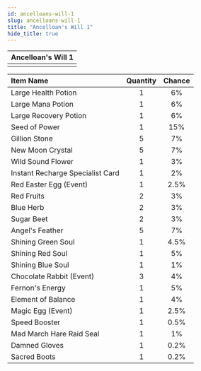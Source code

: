 ```yaml
---
id: ancelloans-will-1
slug: ancelloans-will-1
title: "Ancelloan's Will 1"
hide_title: true
---
```



| Ancelloan's Will 1 |
| :------------: |
| <MapIcon iconId="241"/> |

|Item Name|Quantity|Chance|
|:--|:-:|:-:|
| <ItemIcon iconId="1004" height="32" /> Large Health Potion|1|6%|
| <ItemIcon iconId="1007" height="32" /> Large Mana Potion|1|6%|
| <ItemIcon iconId="1010" height="32" /> Large Recovery Potion|1|6%|
| <ItemIcon iconId="1012" height="32" /> Seed of Power|1|15%|
| <ItemIcon iconId="1013" height="32" /> Gillion Stone|5|7%|
| <ItemIcon iconId="1028" height="32" /> New Moon Crystal|5|7%|
| <ItemIcon iconId="1086" height="32" /> Wild Sound Flower|1|3%|
| <ItemIcon iconId="2144" height="32" /> Instant Recharge Specialist Card|1|2%|
| <ItemIcon iconId="1406" height="32" /> Red Easter Egg (Event)|1|2.5%|
| <ItemIcon iconId="2099" height="32" /> Red Fruits|2|3%|
| <ItemIcon iconId="2100" height="32" /> Blue Herb|2|3%|
| <ItemIcon iconId="2102" height="32" /> Sugar Beet|2|3%|
| <ItemIcon iconId="2282" height="32" /> Angel's Feather|5|7%|
| <ItemIcon iconId="2283" height="32" /> Shining Green Soul|1|4.5%|
| <ItemIcon iconId="2284" height="32" /> Shining Red Soul|1|5%|
| <ItemIcon iconId="2285" height="32" /> Shining Blue Soul|1|1%|
| <ItemIcon iconId="2405" height="32" /> Chocolate Rabbit (Event)|3|4%|
| <ItemIcon iconId="2859" height="32" /> Fernon's Energy|1|5%|
| <ItemIcon iconId="2757" height="32" /> Element of Balance|1|4%|
| <ItemIcon iconId="1407" height="32" /> Magic Egg (Event)|1|2.5%|
| <ItemIcon iconId="1426" height="32" /> Speed Booster|1|0.5%|
| <ItemIcon iconId="4121" height="32" /> Mad March Hare Raid Seal|1|1%|
| <ItemIcon iconId="413" height="32" /> Damned Gloves|1|0.2%|
| <ItemIcon iconId="415" height="32" /> Sacred Boots|1|0.2%|

